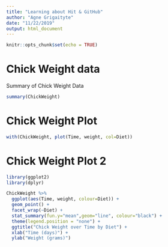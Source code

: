 ```yaml
---
title: "Learning about Hit & GitHub"
author: "Agne Grigaityte"
date: "11/22/2019"
output: html_document
---
```


```r
knitr::opts_chunk$set(echo = TRUE)
```

# Chick Weight data

Summary of Chick Weight Data

```r
summary(ChickWeight)
```

# Chick Weight Plot

```r
with(ChickWeight, plot(Time, weight, col=Diet))
```

# Chick Weight Plot 2

```r
library(ggplot2)
library(dplyr)

ChickWeight %>%
  ggplot(aes(Time, weight, colour=Diet)) +
  geom_point() +
  facet_wrap(~Diet) +
  stat_summary(fun.y="mean",geom="line", colour="black") +
  theme(legend.position = "none") +
  ggtitle("Chick Weight over Time by Diet") +
  xlab("Time (days)") +
  ylab("Weight (grams)")
```
